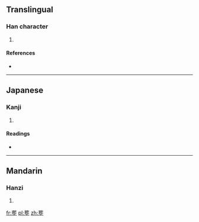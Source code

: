 {{also|葬}}
==Translingual==

===Han character===
{{Han char|rn=32|rad=土|as=10|sn=13|four=|canj=廿一心土 (TMPG)|ids=⿳[[艹]][[死]][[土]]}}

# {{defn|Han|sort=土10}}

====References====
* {{Han ref|kx=0236.100|dkj=05350|dj=0474.030|hdz=10460.030|uh=585F|ud=22623}}

----

==Japanese==

===Kanji===
{{ja-kanji|grade=|rs=土10}}

# {{defn|lang=ja|sort=土10}}

====Readings====
* {{ja-readings|on=[[そう]] (sō)|kun=[[ほうむうる]] (houmuuru)}}

----

==Mandarin==

===Hanzi===
{{cmn-hanzi|pin=[[wù]] ([[wu4]]), [[zàng]] ([[zang4]])|wg=wu<sup>4</sup>, tsang<sup>4</sup>}}

# {{defn|lang=cmn|sort=土10}}

[[fr:塟]]
[[pl:塟]]
[[zh:塟]]